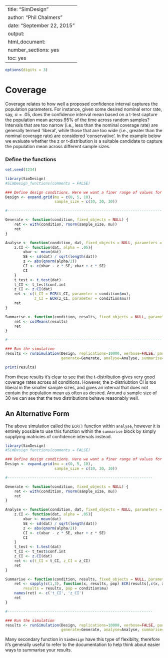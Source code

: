 %\VignetteIndexEntry{SimDesign}
%\VignetteEngine{knitr::knitr}
---
title: "SimDesign"
author: "Phil Chalmers"
date: "September 22, 2015"
output:
  html_document:
    number_sections: yes
    toc: yes
---

```r
options(digits = 3)
```

# Coverage

Coverage relates to how well a proposed confidence interval captures the population parameters. For instance, given some desired nominal error rate, say, $\alpha = .05$, does the confidence interval mean based on a t-test capture the population mean across 95% of the time across random samples? Intervals that are too narrow (i.e., less than the nominal coverage rate) are generally termed 'liberal', while those that are too wide (i.e., greater than the nominal coverage rate) are considered 'conservative'. In the example below we evaluate whether the z or t-distribution is a suitable candidate to capture the population mean across different sample sizes. 

### Define the functions

```r
set.seed(1234)
```

```r
library(SimDesign)
#SimDesign_functions(comments = FALSE)

### Define design conditions. Here we want a finer range of values for plotting
Design <- expand.grid(mu = c(0, 5, 10), 
                      sample_size = c(10, 20, 30))

#---------------------------------------------------------------------

Generate <- function(condition, fixed_objects = NULL) {
    ret <- with(condition, rnorm(sample_size, mu))
    ret
}

Analyse <- function(condition, dat, fixed_objects = NULL, parameters = NULL) {
    z.CI <- function(dat, alpha = .05){
        xbar <- mean(dat)
        SE <- sd(dat) / sqrt(length(dat))
        z <- abs(qnorm(alpha/2))
        CI <- c(xbar - z * SE, xbar + z * SE)
        CI
    }                                    
    t_test <- t.test(dat)
    t_CI <- t_test$conf.int
    z_CI <- z.CI(dat)
    ret <- c(t_CI = ECR(t_CI, parameter = condition$mu), 
             z_CI = ECR(z_CI, parameter = condition$mu)) 
    ret
}

Summarise <- function(condition, results, fixed_objects = NULL, parameters_list = NULL) {
    ret <- colMeans(results)
    ret
}

#---------------------------------------------------------------------

### Run the simulation
results <- runSimulation(Design, replications=10000, verbose=FALSE, parallel = TRUE,
                         generate=Generate, analyse=Analyse, summarise=Summarise, edit='none')
```

```r
print(results)
```

From these results it's clear to see that the t-distribution gives very good coverage rates across all conditions. However, the z-distriubtion CI is too liberal in the smaller sample sizes, and gives an interval that does not contain the population mean as often as desired. Around a sample size of 30 we can see that the two distributions behave reasonably well.


## An Alternative Form

The above simulation called the `ECR()` function within `analyse`, however it is entirely possible to use this function within the `summarise` block by simply supplying matricies of confidence intervals instead.

```r
library(SimDesign)
#SimDesign_functions(comments = FALSE)

### Define design conditions. Here we want a finer range of values for plotting
Design <- expand.grid(mu = c(0, 5, 10), 
                      sample_size = c(10, 20, 30))

#-----------------------------------------------------------------

Generate <- function(condition, fixed_objects = NULL) {
    ret <- with(condition, rnorm(sample_size, mu))
    ret
}

Analyse <- function(condition, dat, fixed_objects = NULL, parameters = NULL) {
    z.CI <- function(dat, alpha = .05){
        xbar <- mean(dat)
        SE <- sd(dat) / sqrt(length(dat))
        z <- abs(qnorm(alpha/2))
        CI <- c(xbar - z * SE, xbar + z * SE)
        CI
    }                                    
    t_test <- t.test(dat)
    t_CI <- t_test$conf.int
    z_CI <- z.CI(dat)
    ret <- c(t_CI = t_CI, z_CI = z_CI) 
    ret
}

Summarise <- function(condition, results, fixed_objects = NULL, parameters_list = NULL) {
    ret <- sapply(c(1,3), function(x, results, pop) ECR(results[,c(x, x+1L)], parameter = pop), 
        results = results, pop = condition$mu)
    names(ret) <- c('t_CI', 'z_CI')
    ret
}

#-----------------------------------------------------------------

### Run the simulation
results <- runSimulation(Design, replications=10000, verbose=FALSE, parallel = FALSE,
                         generate=Generate, analyse=Analyse, summarise=Summarise, edit='none')
```


Many secondary function in `SimDesign` have this type of flexibilty, therefore it's generally useful to refer to the documentation to help think about easier ways to summarise your results.
